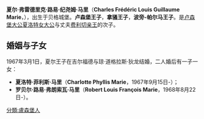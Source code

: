 {{不是|盧森堡的夏爾王子 (2020年)}}
{{Unreferenced|time=2015-02-13T08:07:12+00:00}}
{{Infobox noble
| name         = 夏尔王子
| image        = Charel vu Lëtzebuerg, Foto in slechte staat, Bestanddeelnr 016-0953-2.jpg
| birth_date   = {{Birth date|1927|8|7|df=y}}
| birth_place  = {{LUX}}[[科尔马-贝格|科尔马-贝格]]大公城堡
| death_date   = {{Death date and age|1977|7|26|1927|8|7|df=y}}
| death_place  = {{ITA}}[[皮斯托亞|皮斯托亞]]
| burial_place = [[聖母主教座堂_(盧森堡)|聖母主教座堂]]
| father       = [[波旁-帕爾馬的費利切|波旁-帕爾馬的費利切]]
| mother       = [[夏洛特_(卢森堡大公)|夏洛特女大公]]
| spouse       = 琼·道格拉斯·狄龙<br>（Joan Douglas Dillon）
| noble family = [[拿騷-威爾堡|拿騷-威爾堡]]
}}

'''夏尔·弗雷德里克·路易·纪尧姆·马里'''（'''Charles Frédéric Louis Guillaume Marie'''，{{bd|1927年|8月7日|1977年|7月26日|catIdx=Charles}}），出生于贝格城堡。'''卢森堡王子'''，'''拿骚王子'''，'''波旁-帕尔马王子'''。是[[卢森堡大公|卢森堡大公]][[夏洛特_(卢森堡大公)|夏洛特女大公]]与丈夫[[波旁-帕爾馬的費利切|费利切亲王]]的次子。

== 婚姻与子女 ==
1967年3月1日，夏尔王子在吉尔福德与琼·道格拉斯·狄龙结婚，二人婚后有一子一女：
*'''夏洛特·菲利斯·马里'''（'''Charlotte Phyllis Marie'''，1967年9月15日-）；
*'''罗贝尔·路易·弗朗索瓦·马里'''（'''Robert Louis François Marie'''，1968年8月22日-）。

{{DEFAULTSORT: Charles}}
[[分類:盧森堡人|分類:盧森堡人]]